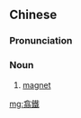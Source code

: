 {{also|翕铁}}
==Chinese==
{{zh-forms|s=翕铁}}

===Pronunciation===
{{zh-pron
|mn=zz:hiap-thih
|cat=n
}}
===Noun===
{{zh-noun}}

# {{lb|zh|Zhangzhou|_|Min Nan}} [[magnet]]

[[mg:翕鐵]]